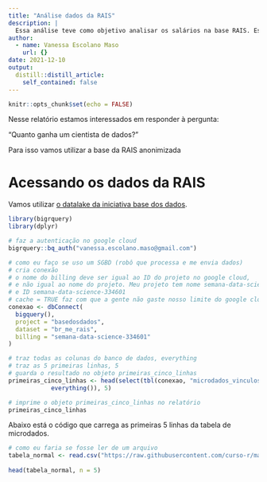 ```yaml
---
title: "Análise dados da RAIS"
description: |
  Essa análise teve como objetivo analisar os salários na base RAIS. Esse projeto foi feito na Semana Data Science na Prática da Curso-R
author:
  - name: Vanessa Escolano Maso
    url: {}
date: 2021-12-10
output:
  distill::distill_article:
    self_contained: false
---
```



```r
knitr::opts_chunk$set(echo = FALSE)
```

Nesse relatório estamos interessados em responder à pergunta:

"Quanto ganha um cientista de dados?"

Para isso vamos utilizar a base da RAIS anonimizada

# Acessando os dados da RAIS

Vamos utilizar [o datalake da iniciativa base dos dados](https://basedosdados.org/dataset/br-me-rais).

```r
library(bigrquery)
library(dplyr)
```

```r
# faz a autenticação no google cloud
bigrquery::bq_auth("vanessa.escolano.maso@gmail.com")

# como eu faço se uso um SGBD (robô que processa e me envia dados)
# cria conexão
# o nome do billing deve ser igual ao ID do projeto no google cloud,
# e não igual ao nome do projeto. Meu projeto tem nome semana-data-science 
# e ID semana-data-science-334601
# cache = TRUE faz com que a gente não gaste nosso limite do google cloud cada vez que a gente clicar em knit, se for igual ao que a gente carregou antes
conexao <- dbConnect(
  bigquery(),
  project = "basedosdados",
  dataset = "br_me_rais",
  billing = "semana-data-science-334601"
)

# traz todas as colunas do banco de dados, everything
# traz as 5 primeiras linhas, 5
# guarda o resultado no objeto primeiras_cinco_linhas
primeiras_cinco_linhas <- head(select(tbl(conexao, "microdados_vinculos"),
            everything()), 5) 

# imprime o objeto primeiras_cinco_linhas no relatório
primeiras_cinco_linhas
```

Abaixo está o código que carrega as primeiras 5 linhas da tabela de microdados.

```r
# como eu faria se fosse ler de um arquivo
tabela_normal <- read.csv("https://raw.githubusercontent.com/curso-r/main-r4ds-1/master/dados/imdb.csv")
  
head(tabela_normal, n = 5)
```

